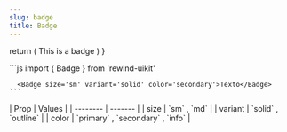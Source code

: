```yaml
---
slug: badge
title: Badge
---
```



  return (
    <Badge size='sm' variant='solid' color='primary'>
      This is a badge
    </Badge>
  )
}

<div className="flex flex-col gap-8 justify-center items-center">
  <DocsTemplate preview={BadgePreview()}>
    ```js
      import { Badge } from 'rewind-uikit'

      <Badge size='sm' variant='solid' color='secondary'>Texto</Badge>
    ```

  </DocsTemplate>
  <div>
    | Prop    | Values |
    | -------- | ------- |
    | size | `sm` , `md` |
    | variant | `solid` , `outline` |
    | color | `primary` , `secondary` , `info` |
  </div>
</div>
